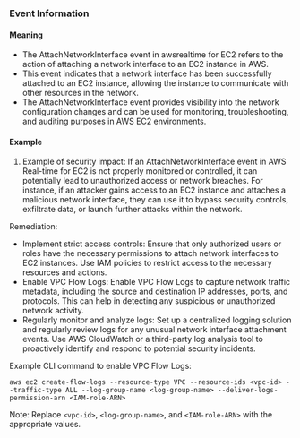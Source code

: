 
### Event Information

#### Meaning

- The AttachNetworkInterface event in awsrealtime for EC2 refers to the action of attaching a network interface to an EC2 instance in AWS.
- This event indicates that a network interface has been successfully attached to an EC2 instance, allowing the instance to communicate with other resources in the network.
- The AttachNetworkInterface event provides visibility into the network configuration changes and can be used for monitoring, troubleshooting, and auditing purposes in AWS EC2 environments.

#### Example

1. Example of security impact: If an AttachNetworkInterface event in AWS Real-time for EC2 is not properly monitored or controlled, it can potentially lead to unauthorized access or network breaches. For instance, if an attacker gains access to an EC2 instance and attaches a malicious network interface, they can use it to bypass security controls, exfiltrate data, or launch further attacks within the network.

Remediation:
- Implement strict access controls: Ensure that only authorized users or roles have the necessary permissions to attach network interfaces to EC2 instances. Use IAM policies to restrict access to the necessary resources and actions.
- Enable VPC Flow Logs: Enable VPC Flow Logs to capture network traffic metadata, including the source and destination IP addresses, ports, and protocols. This can help in detecting any suspicious or unauthorized network activity.
- Regularly monitor and analyze logs: Set up a centralized logging solution and regularly review logs for any unusual network interface attachment events. Use AWS CloudWatch or a third-party log analysis tool to proactively identify and respond to potential security incidents.

Example CLI command to enable VPC Flow Logs:
```
aws ec2 create-flow-logs --resource-type VPC --resource-ids <vpc-id> --traffic-type ALL --log-group-name <log-group-name> --deliver-logs-permission-arn <IAM-role-ARN>
```

Note: Replace `<vpc-id>`, `<log-group-name>`, and `<IAM-role-ARN>` with the appropriate values.

